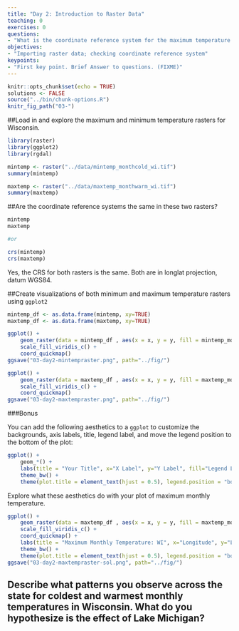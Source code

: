 ---
title: "Day 2: Introduction to Raster Data"
teaching: 0
exercises: 0
questions:
- "What is the coordinate reference system for the maximum temperature raster? Is it the same as the coordinate reference system for the minimum temperature raster? Visually explore the patterns in minimum and maximum monthly temperature differs across Wisconsin"
objectives:
- "Importing raster data; checking coordinate reference system"
keypoints:
- "First key point. Brief Answer to questions. (FIXME)"
---


```{r setup, include=FALSE}
knitr::opts_chunk$set(echo = TRUE)
solutions <- FALSE
source("../bin/chunk-options.R")
knitr_fig_path("03-")
```

##Load in and explore the maximum and minimum temperature rasters for Wisconsin.

```{r, echo=solutions, include=solutions}
library(raster)
library(ggplot2)
library(rgdal)
```



```{r, echo=solutions, include=solutions}
mintemp <- raster("../data/mintemp_monthcold_wi.tif")
summary(mintemp)
```


```{r, echo=solutions, include=solutions}
maxtemp <- raster("../data/maxtemp_monthwarm_wi.tif")
summary(maxtemp)
```


##Are the coordinate reference systems the same in these two rasters?

```{r, echo=solutions, include=solutions}
mintemp
maxtemp

#or

crs(mintemp)
crs(maxtemp)
```

Yes, the CRS for both rasters is the same. Both are in longlat projection, datum WGS84.

##Create visualizations of both minimum and maximum temperature rasters using `ggplot2`

```{r, echo=solutions, include=solutions}
mintemp_df <- as.data.frame(mintemp, xy=TRUE)
maxtemp_df <- as.data.frame(maxtemp, xy=TRUE)

ggplot() +
    geom_raster(data = mintemp_df , aes(x = x, y = y, fill = mintemp_monthcold_wi)) +
    scale_fill_viridis_c() +
    coord_quickmap()
ggsave("03-day2-mintempraster.png", path="../fig/")

ggplot() +
    geom_raster(data = maxtemp_df , aes(x = x, y = y, fill = maxtemp_monthwarm_wi)) +
    scale_fill_viridis_c() +
    coord_quickmap()
ggsave("03-day2-maxtempraster.png", path="../fig/")

```

###Bonus

You can add the following aesthetics to a `ggplot` to customize the backgrounds, axis labels, title, legend label, and move the legend position to the bottom of the plot:


```{r, eval=FALSE}
ggplot() +
    geom_*() +
    labs(title = "Your Title", x="X Label", y="Y Label", fill="Legend Label") +
    theme_bw() +
    theme(plot.title = element_text(hjust = 0.5), legend.position = "bottom")

```

Explore what these aesthetics do with your plot of maximum monthly temperature.

```{r, echo=solutions, include=solutions}
ggplot() +
    geom_raster(data = maxtemp_df , aes(x = x, y = y, fill = maxtemp_monthwarm_wi)) +
    scale_fill_viridis_c() +
    coord_quickmap() +
    labs(title = "Maximum Monthly Temperature: WI", x="Longitude", y="Latitude", fill="Max. Temp (C)") +
    theme_bw() +
    theme(plot.title = element_text(hjust = 0.5), legend.position = "bottom")
ggsave("03-day2-maxtempraster-sol.png", path="../fig/")

```



## Describe what patterns you observe across the state for coldest and warmest monthly temperatures in Wisconsin. What do you hypothesize is the effect of Lake Michigan?
